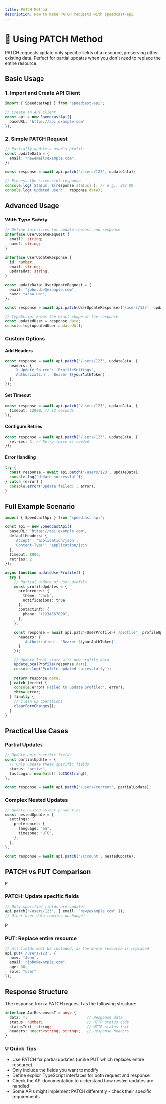 ```yaml
---
title: PATCH Method
description: How to make PATCH requests with speedcast-api
---
```


# 🔧 Using PATCH Method

<div className="bg-gradient-to-r from-purple-50 to-pink-50 p-4 rounded-lg border border-purple-200 mb-6">
  <p className="text-purple-800 font-medium">PATCH requests update only specific fields of a resource, preserving other existing data. Perfect for partial updates when you don't need to replace the entire resource.</p>
</div>

## Basic Usage

### 1. Import and Create API Client

```typescript
import { SpeedcastApi } from 'speedcast-api';

// Create an API client
const api = new SpeedcastApi({
  baseURL: 'https://api.example.com'
});
```

### 2. Simple PATCH Request

```typescript
// Partially update a user's profile
const updateData = {
  email: "newemail@example.com",
};

const response = await api.patch('/users/123', updateData);

// Process the successful response
console.log(`Status: ${response.status}`); // e.g., 200 OK
console.log('Updated user:', response.data);
```

## Advanced Usage

### With Type Safety

```typescript
// Define interfaces for update request and response
interface UserUpdateRequest {
  email?: string;
  name?: string;
}

interface UserUpdateResponse {
  id: number;
  email: string;
  updatedAt: string;
}

const updateData: UserUpdateRequest = {
  email: "john.doe@example.com",
  name: "John Doe",
};

const response = await api.patch<UserUpdateResponse>('/users/123', updateData);

// TypeScript knows the exact shape of the response
const updatedUser = response.data;
console.log(updatedUser.updatedAt);
```

### Custom Options

<div className="grid grid-cols-1 md:grid-cols-2 gap-4 my-6">
  <div className="bg-white p-4 rounded-lg border border-gray-200 shadow-sm">
    <h4 className="text-lg font-semibold mb-2">Add Headers</h4>
    
```typescript
const response = await api.patch('/users/123', updateData, {
  headers: {
    'X-Update-Source': 'ProfileSettings',
    'Authorization': `Bearer ${yourAuthToken}`,
  },
});
```
  </div>

  <div className="bg-white p-4 rounded-lg border border-gray-200 shadow-sm">
    <h4 className="text-lg font-semibold mb-2">Set Timeout</h4>
    
```typescript
const response = await api.patch('/users/123', updateData, {
  timeout: 12000, // 12 seconds
});
```
  </div>
</div>

<div className="grid grid-cols-1 md:grid-cols-2 gap-4 my-6">
  <div className="bg-white p-4 rounded-lg border border-gray-200 shadow-sm">
    <h4 className="text-lg font-semibold mb-2">Configure Retries</h4>
    
```typescript
const response = await api.patch('/users/123', updateData, {
  retries: 2, // Retry twice if needed
});
```
  </div>

  <div className="bg-white p-4 rounded-lg border border-gray-200 shadow-sm">
    <h4 className="text-lg font-semibold mb-2">Error Handling</h4>
    
```typescript
try {
  const response = await api.patch('/users/123', updateData);
  console.log('Update successful');
} catch (error) {
  console.error('Update failed:', error);
}
```
  </div>
</div>

## Full Example Scenario

<div className="bg-gradient-to-r from-yellow-50 to-amber-50 p-6 rounded-lg border border-amber-200 my-6">

```typescript
import { SpeedcastApi } from 'speedcast-api';

const api = new SpeedcastApi({
  baseURL: 'https://api.example.com',
  defaultHeaders: {
    'Accept': 'application/json',
    'Content-Type': 'application/json'
  },
  timeout: 8000,
  retries: 2
});

async function updateUserProfile() {
  try {
    // Partial update of user profile
    const profileUpdates = {
      preferences: {
        theme: "dark",
        notifications: true,
      },
      contactInfo: {
        phone: "+1234567890",
      },
    };

    const response = await api.patch<UserProfile>('/profile', profileUpdates, {
      headers: {
        'Authorization': `Bearer ${yourAuthToken}`,
      }
    });

    // Update local state with new profile data
    updateLocalProfile(response.data);
    console.log('Profile updated successfully');
    
    return response.data;
  } catch (error) {
    console.error('Failed to update profile:', error);
    throw error;
  } finally {
    // Clean up operations
    clearFormChanges();
  }
}
```
</div>

## Practical Use Cases

<div className="grid grid-cols-1 lg:grid-cols-2 gap-6 my-6">
  <div className="bg-white p-4 rounded-lg border-l-4 border-blue-500 shadow-sm">
    <h3 className="text-lg font-semibold mb-2">Partial Updates</h3>
    
```typescript
// Update only specific fields
const partialUpdate = {
  // Only update these specific fields
  status: "active",
  lastLogin: new Date().toISOString(),
};

const response = await api.patch('/users/current', partialUpdate);
```
  </div>

  <div className="bg-white p-4 rounded-lg border-l-4 border-green-500 shadow-sm">
    <h3 className="text-lg font-semibold mb-2">Complex Nested Updates</h3>
    
```typescript
// Update nested object properties
const nestedUpdate = {
  settings: {
    preferences: {
      language: "en",
      timezone: "UTC",
    },
  },
};

const response = await api.patch('/account', nestedUpdate);
```
  </div>
</div>

## PATCH vs PUT Comparison

<div className="bg-white p-4 rounded-lg border border-gray-200 shadow-sm my-6">
  <div className="flex items-center mb-3">
    <div className="h-8 w-8 rounded-full bg-purple-100 flex items-center justify-center mr-3">
      <span className="text-purple-700 font-bold">P</span>
    </div>
    <h3 className="font-semibold">PATCH: Update specific fields</h3>
  </div>
  
```typescript
// Only specified fields are updated
api.patch('/users/123', { email: "new@example.com" });
// Other user data remains unchanged
```

  <div className="flex items-center mt-4 mb-3">
    <div className="h-8 w-8 rounded-full bg-blue-100 flex items-center justify-center mr-3">
      <span className="text-blue-700 font-bold">P</span>
    </div>
    <h3 className="font-semibold">PUT: Replace entire resource</h3>
  </div>
  
```typescript
// All fields must be included, as the whole resource is replaced
api.put('/users/123', { 
  name: "John", 
  email: "john@example.com", 
  age: 30, 
  role: "user" 
});
```
</div>

## Response Structure

The response from a PATCH request has the following structure:

```typescript
interface ApiResponse<T = any> {
  data: T;                           // Response data
  status: number;                    // HTTP status code
  statusText: string;                // HTTP status text
  headers: Record<string, string>;   // Response headers
}
```

<div className="bg-gray-50 p-4 rounded-lg border border-gray-200 my-6">
  <h3 className="text-lg font-semibold mb-2">💡 Quick Tips</h3>
  <ul className="list-disc pl-6 space-y-1">
    <li>Use PATCH for partial updates (unlike PUT which replaces entire resource)</li>
    <li>Only include the fields you want to modify</li>
    <li>Define explicit TypeScript interfaces for both request and response</li>
    <li>Check the API documentation to understand how nested updates are handled</li>
    <li>Some APIs might implement PATCH differently - check their specific requirements</li>
  </ul>
</div>
